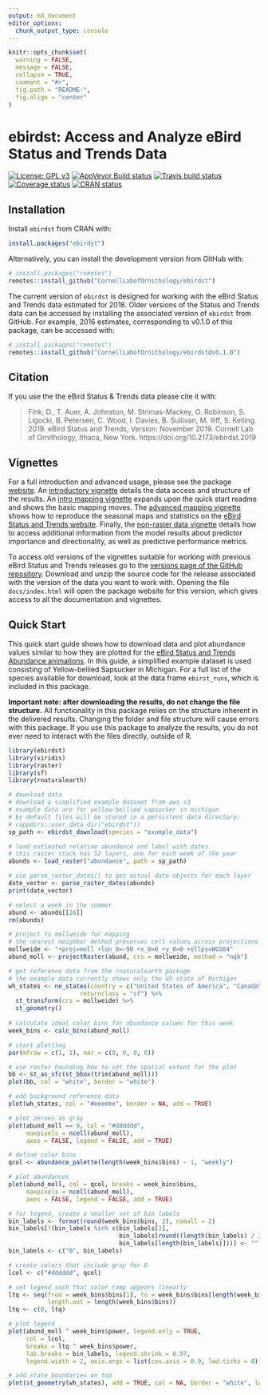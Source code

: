 ```yaml
---
output: md_document
editor_options: 
  chunk_output_type: console
---
```


<!-- README.md is generated from README.Rmd. Please edit that file -->

```r
knitr::opts_chunk$set(
  warning = FALSE, 
  message = FALSE,
  collapse = TRUE,
  comment = "#>",
  fig.path = "README-",
  fig.align = "center"
)
```

# ebirdst: Access and Analyze eBird Status and Trends Data

[![License: GPL v3](https://img.shields.io/badge/License-GPL%20v3-blue.svg)](http://www.gnu.org/licenses/gpl-3.0)
[![AppVeyor Build status](https://ci.appveyor.com/api/projects/status/v7cyxwquwrxxa5l6/branch/master?svg=true)](https://ci.appveyor.com/project/mstrimas/ebirdst/branch/master)
[![Travis build status](https://travis-ci.org/CornellLabofOrnithology/ebirdst.svg?branch=master)](https://travis-ci.org/CornellLabofOrnithology/ebirdst)
[![Coverage status](https://codecov.io/gh/CornellLabofOrnithology/ebirdst/branch/master/graph/badge.svg)](https://codecov.io/github/CornellLabofOrnithology/ebirdst?branch=master)
[![CRAN status](https://www.r-pkg.org/badges/version/ebirdst)](https://cran.r-project.org/package=ebirdst)

## Installation

Install `ebirdst` from CRAN with:

```r
install.packages("ebirdst")
```

Alternatively, you can install the development version from GitHub with:

```r
# install.packages("remotes")
remotes::install_github("CornellLabofOrnithology/ebirdst")
```

The current version of `ebirdst` is designed for working with the eBird Status and Trends data estimated for 2018. Older versions of the Status and Trends data can be accessed by installing the associated version of `ebirdst` from GitHub. For example, 2016 estimates, corresponding to v0.1.0 of this package, can be accessed with:
 
```r
# install.packages("remotes")
remotes::install_github("CornellLabofOrnithology/ebirdst@v0.1.0")
```

## Citation

If you use the the eBird Status & Trends data please cite it with: 

> Fink, D., T. Auer, A. Johnston, M. Strimas-Mackey, O. Robinson, S. Ligocki, B. Petersen, C. Wood, I. Davies, B. Sullivan, M. Iliff, S. Kelling. 2019. eBird Status and Trends, Version: November 2019. Cornell Lab of Ornithology, Ithaca, New York. https://doi.org/10.2173/ebirdst.2019

## Vignettes

For a full introduction and advanced usage, please see the package [website](https://cornelllabofornithology.github.io/ebirdst). An [introductory vignette](https://cornelllabofornithology.github.io/ebirdst/articles/ebirdst-introduction.html) details the data access and structure of the results. An [intro mapping vignette](https://cornelllabofornithology.github.io/ebirdst/articles/ebirdst-intro-mapping.html) expands upon the quick start readme and shows the basic mapping moves. The [advanced mapping  vignette](https://cornelllabofornithology.github.io/ebirdst/articles/ebirdst-advanced-mapping.html) shows how to reproduce the seasonal maps and statistics on the [eBird Status and Trends website](https://ebird.org/science/status-and-trends). Finally, the [non-raster data vignette](https://cornelllabofornithology.github.io/ebirdst/articles/ebirdst-pipd.html) details how to access additional information from the model results about predictor importance and directionality, as well as predictive performance metrics. 

To access old versions of the vignettes suitable for working with previous eBird Status and Trends releases go to the [versions page of the GitHub repository](https://github.com/CornellLabofOrnithology/ebirdst/releases). Download and unzip the source code for the release associated with the version of the data you want to work with. Opening the file `docs/index.html` will open the package website for this version, which gives access to all the documentation and vignettes.

## Quick Start

This quick start guide shows how to download data and plot abundance values similar to how they are plotted for the [eBird Status and Trends Abundance animations](https://ebird.org/science/status-and-trends/woothr/abundance-map-weekly). In this guide, a simplified example dataset is used consisting of Yellow-bellied Sapsucker in Michigan. For a full list of the species available for download, look at the data frame `ebirst_runs`, which is included in this package.

**Important note: after downloading the results, do not change the file structure.** All functionality in this package relies on the structure inherent in the delivered results. Changing the folder and file structure will cause errors with this package. If you use this package to analyze the results, you do not ever need to interact with the files directly, outside of R.

```r
library(ebirdst)
library(viridis)
library(raster)
library(sf)
library(rnaturalearth)

# download data
# download a simplified example dataset from aws s3
# example data are for yellow-bellied sapsucker in michigan
# by default files will be stored in a persistent data directory:
# rappdirs::user_data_dir("ebirdst"))
sp_path <- ebirdst_download(species = "example_data")

# load estimated relative abundance and label with dates
# this raster stack has 52 layers, one for each week of the year
abunds <- load_raster("abundance", path = sp_path)

# use parse_raster_dates() to get actual date objects for each layer
date_vector <- parse_raster_dates(abunds)
print(date_vector)

# select a week in the summer
abund <- abunds[[26]]
rm(abunds)

# project to mollweide for mapping
# the nearest neighbor method preserves cell values across projections
mollweide <- "+proj=moll +lon_0=-90 +x_0=0 +y_0=0 +ellps=WGS84"
abund_moll <- projectRaster(abund, crs = mollweide, method = "ngb")

# get reference data from the rnaturalearth package
# the example data currently shows only the US state of Michigan
wh_states <- ne_states(country = c("United States of America", "Canada"),
                    returnclass = "sf") %>% 
  st_transform(crs = mollweide) %>% 
  st_geometry()
  
# calculate ideal color bins for abundance values for this week
week_bins <- calc_bins(abund_moll)

# start plotting
par(mfrow = c(1, 1), mar = c(0, 0, 0, 6))

# use raster bounding box to set the spatial extent for the plot
bb <- st_as_sfc(st_bbox(trim(abund_moll)))
plot(bb, col = "white", border = "white")

# add background reference data
plot(wh_states, col = "#eeeeee", border = NA, add = TRUE)

# plot zeroes as gray
plot(abund_moll == 0, col = "#dddddd", 
     maxpixels = ncell(abund_moll),
     axes = FALSE, legend = FALSE, add = TRUE)

# define color bins
qcol <- abundance_palette(length(week_bins$bins) - 1, "weekly")

# plot abundances
plot(abund_moll, col = qcol, breaks = week_bins$bins,
     maxpixels = ncell(abund_moll),
     axes = FALSE, legend = FALSE, add = TRUE)

# for legend, create a smaller set of bin labels
bin_labels <- format(round(week_bins$bins, 2), nsmall = 2)
bin_labels[!(bin_labels %in% c(bin_labels[1],
                               bin_labels[round((length(bin_labels) / 2)) + 1],
                               bin_labels[length(bin_labels)]))] <- ""
bin_labels <- c("0", bin_labels)

# create colors that include gray for 0
lcol <- c("#dddddd", qcol)

# set legend such that color ramp appears linearly
ltq <- seq(from = week_bins$bins[1], to = week_bins$bins[length(week_bins$bins)],
           length.out = length(week_bins$bins))
ltq <- c(0, ltq)

# plot legend
plot(abund_moll ^ week_bins$power, legend.only = TRUE,
     col = lcol,
     breaks = ltq ^ week_bins$power, 
     lab.breaks = bin_labels, legend.shrink = 0.97,
     legend.width = 2, axis.args = list(cex.axis = 0.9, lwd.ticks = 0))

# add state boundaries on top
plot(st_geometry(wh_states), add = TRUE, col = NA, border = "white", lwd = 1.5)
```
